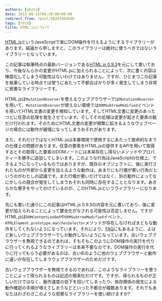 ```yaml
---
authors: [ykzts]
date: 2013-08-15T04:39:00+09:00
redirect_from: /post/58263403686
tags: [tech]
title: HTML.jsについて
---
```


[HTML.js](https://nbubna.github.io/HTML/)というJavaScriptで楽にDOM操作を行えるようにするライブラリーがあります。結論から申しますと、このライブラリーは絶対に使うべきではないライブラリーとなっています。

<!--truncate-->

この記事は執筆時点の最新バージョンである[HTML.js 0.9.3](https://github.com/nbubna/HTML/tree/0.9.3)を元にして書いており、今後なんらかの変更がHTML.jsに加えられることによって、次に書く内容は陳腐化してしまう可能性はないわけではありません。ですが、ひとまづこの記事を執筆している時点では使うにあたって不都合ばかりが多く発生してしまう非常に邪悪なライブラリーです。

HTML.jsは`MutationObserver`を使えるウェブブラウザーでは`MutationObserver`を用いて、`MutationObserver`が使えない環境では`DOMSubtreeModified`イベントを用いてHTML文書の変更を検知しています。そしてHTML文書に変更のあったつどに任意の処理を発生させています。そしてその処理は変更が起きた要素の数だけ行われます。そのためにHTML文書の変更が頻繁に起きるようなウェブページの場合には動作が緩慢になってしまうおそれがあります。

また、それだけではなくHTML.jsは本番環境で使用するにあたって致命的なまでの仕様上の問題があります。任意の要素をHTML.jsの提供するAPIを用いて取得するとその取得した要素のDOMノードには本来存在し得ないメソッドやプロパティーを勝手に追加してしまいます。このような行為はJavaScriptの仕様上、できるようになっているものではありますが、既存のオブジェクトに、後に実行されたものが外部から変更を加えるような動作は、あまりにも行儀が悪い行為だというのがわたしの認識です。また行儀が悪いだけではなく、別の動作によってなにかしらの競合が発生してしまうおそれも同時に存在することとなります。あきらかな悪手をやってのけているのが、このHTML.jsというライブラリーになります。

先にも書いた通りにこの記事はHTML.js 0.9.3の内容を元に書いており、後に変更が加えられることによって健全化がなされる可能性は否定しません。ですがHTML.jsは`DOMContentLoaded`や`DOMSubtreeModified`イベント、`HTMLElement.prototype.matchesSelector`メソッドが存在しなければまともな動作をしてくれないようになっています。それにより、[FAQ](https://nbubna.github.io/HTML/#FAQ)にもあるように、よほど新しいウェブブラウザーでしか動作しないようになっています。古いウェブブラウザーを無視できるのであれば、そもそもこのようにDOM操作の実行を代りに行ってくれるようなライブラリーは本来不要なのです。DOM操作の実行を代りに行ってもらう必要があるのは、古いIEのように他のウェブブラウザーと動作に違いが存在してしまうウェブブラウザーのためだけです。

古いウェブブラウザーを無視できるのであれば、このようなライブラリーを使うことによって得られるものは記述の簡素化だけです。ですが、得られるものが乏しいだけではなく、動作速度の低下を招いてしまったり、依存関係の発生による動作確認の手順が増えてしまうなどといった不都合が複数あります。それでもあなたはわざわざこのような邪悪なライブラリーを使い続けますか?
